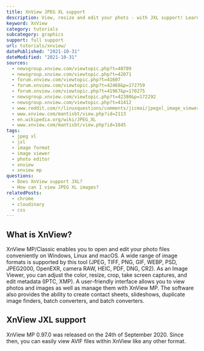 ```yaml
---
title: XnView JPEG XL support
description: View, resize and edit your phots - with JXL support! Learn how to use JXL images within XnView.
keyword: XnView
category: tutorials
subcategory: graphics
support: full support
url: tutorials/xnview/
datePublished: "2021-10-31"
dateModified: "2021-10-31"
sources:
  - newsgroup.xnview.com/viewtopic.php?t=40709
  - newsgroup.xnview.com/viewtopic.php?t=42071
  - forum.xnview.com/viewtopic.php?t=41607
  - forum.xnview.com/viewtopic.php?t=42468&p=172759
  - forum.xnview.com/viewtopic.php?t=41967&p=170275
  - newsgroup.xnview.com/viewtopic.php?t=42380&p=172292
  - newsgroup.xnview.com/viewtopic.php?t=41412
  - www.reddit.com/r/linuxquestions/comments/jicmai/jpegxl_image_viewer/
  - www.xnview.com/mantisbt/view.php?id=2113
  - en.wikipedia.org/wiki/JPEG_XL
  - www.xnview.com/mantisbt/view.php?id=1845
tags:
  - jpeg xl
  - jxl
  - image format
  - image viewer
  - photo editor
  - xnview
  - xnview mp
questions:
  - Does XnView support JXL?
  - How can I view JPEG XL images?
relatedPosts:
  - chrome
  - cloudinary
  - css
---
```


## What is XnView?

XnView MP/Classic enables you to open and edit your photo files conveniently on Windows, Linux and macOS. A wide range of image formats is supported by this tool (JPEG, TIFF, PNG, GIF, WEBP, PSD, JPEG2000, OpenEXR, camera RAW, HEIC, PDF, DNG, CR2). As an Image Viewer, you can adjust the color, resize, crop, take screen captures, and edit metadata (IPTC, XMP). A user-friendly interface allows you to view photos and images as well as manage them with XnView MP. The software also provides the ability to create contact sheets, slideshows, duplicate image finders, batch converters, and batch converters.

## XnView JXL support

XnView MP 0.97.0 was released on the 24th of September 2020. Since then, you can easily view AVIF files within XnView like any other format.
